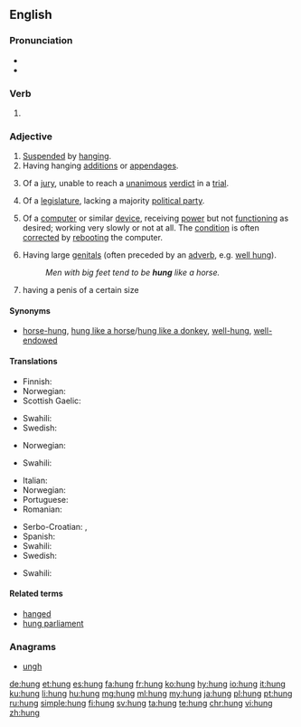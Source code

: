 {{also|Hung.|hứng|hùng}}
==English==

===Pronunciation===
* {{audio-IPA|en-us-hung.ogg|/ˈhʌŋ/|lang=en}}
* {{rhymes|ʌŋ|lang=en}}

===Verb===
{{head|en|verb form}}

# {{en-past of|hang}}

===Adjective===
{{en-adj}}

# [[suspend|Suspended]] by [[hang]]ing.
# Having hanging [[addition]]s or [[appendage]]s.
# {{context|legal|lang=en}} Of a [[jury]], unable to reach a [[unanimous]] [[verdict]] in a [[trial]].
# Of a [[legislature]], lacking a majority [[political party]].
# {{context|computing|colloquial|lang=en}} Of a [[computer]] or similar [[device]], receiving [[power]] but not [[function]]ing as desired; working very slowly or not at all. The [[condition]] is often [[correct]]ed by [[reboot]]ing the computer.
# {{context|colloquial|of a [[male]], vulgar|lang=en}} Having large [[genitals]] (often preceded by an [[adverb]], e.g. [[well hung]]).
#: ''Men with big feet tend to be '''hung''' like a horse.''
# {{context|colloquial|of a man, slightly vulgar|lang=en}} having a penis of a certain size

====Synonyms====
* {{sense|endowed with a large penis}} [[horse-hung]], [[hung like a horse]]/[[hung like a donkey]], [[well-hung]], [[well-endowed]]

====Translations====
{{trans-top|suspended by hanging}}
* Finnish: {{t|fi|ripustettu}}
* Norwegian: {{t|no|opphengt}}
* Scottish Gaelic: {{t|gd|crochte}}
{{trans-mid}}
* Swahili: {{t+|sw|anika}}
* Swedish: {{t|sv|upphängd}}
{{trans-bottom}}

{{trans-top|having with hanging additions or appendages}}
* Norwegian: {{t|no|behengt}}
{{trans-mid}}
* Swahili: {{t+|sw|anika}}
{{trans-bottom}}

{{trans-top|having a large penis}}
* Italian: {{t|it|ben dotato}}
* Norwegian: {{t|no|velutstyrt}}
* Portuguese: {{t+|pt|dotado}}
* Romanian: {{t|ro|pulos}}
{{trans-mid}}
* Serbo-Croatian: {{t+|sh|kurat}}, {{t|sh|курат}}
* Spanish: {{t+|es|vergón}}
* Swahili: {{t+|sw|anika}}
* Swedish: {{t|sv|välutrustad}}
{{trans-bottom}}

{{trans-top|of a jury that is unable to reach a verdict}}
* Swahili: {{t+|sw|anika}}
{{trans-mid}}
{{trans-bottom}}

====Related terms====
* [[hanged]]
* [[hung parliament]]

===Anagrams===
* [[ungh#English|ungh]]

[[de:hung]]
[[et:hung]]
[[es:hung]]
[[fa:hung]]
[[fr:hung]]
[[ko:hung]]
[[hy:hung]]
[[io:hung]]
[[it:hung]]
[[ku:hung]]
[[li:hung]]
[[hu:hung]]
[[mg:hung]]
[[ml:hung]]
[[my:hung]]
[[ja:hung]]
[[pl:hung]]
[[pt:hung]]
[[ru:hung]]
[[simple:hung]]
[[fi:hung]]
[[sv:hung]]
[[ta:hung]]
[[te:hung]]
[[chr:hung]]
[[vi:hung]]
[[zh:hung]]